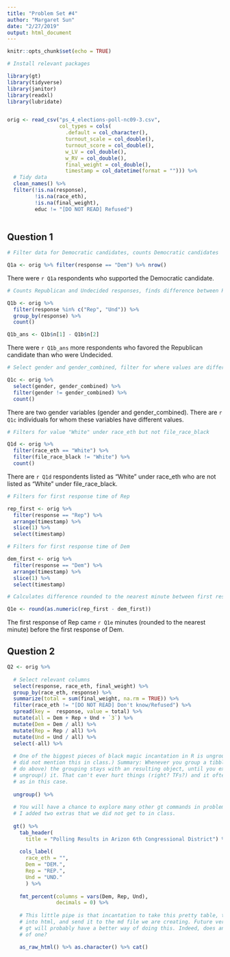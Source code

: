 ```yaml
---
title: "Problem Set #4"
author: "Margaret Sun"
date: "2/27/2019"
output: html_document
---
```


```r
knitr::opts_chunk$set(echo = TRUE)

# Install relevant packages

library(gt)
library(tidyverse)
library(janitor)
library(readxl)
library(lubridate)


orig <- read_csv("ps_4_elections-poll-nc09-3.csv",
                 col_types = cols(
                   .default = col_character(),
                   turnout_scale = col_double(),
                   turnout_score = col_double(),
                   w_LV = col_double(),
                   w_RV = col_double(),
                   final_weight = col_double(),
                   timestamp = col_datetime(format = ""))) %>% 
  # Tidy data
  clean_names() %>% 
  filter(!is.na(response),
         !is.na(race_eth),
         !is.na(final_weight),
         educ != "[DO NOT READ] Refused")
  
```


## Question 1
```r

# Filter data for Democratic candidates, counts Democratic candidates

Q1a <- orig %>% filter(response == "Dem") %>% nrow()
```

There were `r Q1a` respondents who supported the Democratic candidate.

```r

# Counts Republican and Undecided responses, finds difference between Republican and Undecided responses

Q1b <- orig %>% 
  filter(response %in% c("Rep", "Und")) %>% 
  group_by(response) %>% 
  count()

Q1b_ans <- Q1b$n[1] - Q1b$n[2]
```

There were `r Q1b_ans` more respondents who favored the Republican candidate than who were Undecided.

```r

# Select gender and gender_combined, filter for where values are different

Q1c <- orig %>% 
  select(gender, gender_combined) %>% 
  filter(gender != gender_combined) %>% 
  count()
```

There are two gender variables (gender and gender_combined). There are `r Q1c` individuals for whom these variables have different values.

```r

# Filters for value "White" under race_eth but not file_race_black

Q1d <- orig %>% 
  filter(race_eth == "White") %>% 
  filter(file_race_black != "White") %>% 
  count()
```

There are `r Q1d` respondents listed as “White” under race_eth who are not listed as “White” under file_race_black.

```r

# Filters for first response time of Rep

rep_first <- orig %>% 
  filter(response == "Rep") %>% 
  arrange(timestamp) %>% 
  slice(1) %>% 
  select(timestamp)

# Filters for first response time of Dem

dem_first <- orig %>% 
  filter(response == "Dem") %>% 
  arrange(timestamp) %>% 
  slice(1) %>% 
  select(timestamp)

# Calculates difference rounded to the nearest minute between first response of Rep and first response of Dem

Q1e <- round(as.numeric(rep_first - dem_first))
```

The first response of Rep came `r Q1e` minutes (rounded to the nearest minute) before the first response of Dem.


## Question 2
```r

Q2 <- orig %>% 
  
  # Select relevant columns
  select(response, race_eth, final_weight) %>% 
  group_by(race_eth, response) %>% 
  summarize(total = sum(final_weight, na.rm = TRUE)) %>%   
  filter(race_eth != "[DO NOT READ] Don't know/Refused") %>% 
  spread(key =  response, value = total) %>% 
  mutate(all = Dem + Rep + Und + `3`) %>% 
  mutate(Dem = Dem / all) %>% 
  mutate(Rep = Rep / all) %>% 
  mutate(Und = Und / all) %>% 
  select(-all) %>% 
  
  # One of the biggest pieces of black magic incantation in R is ungroup(). (I
  # did not mention this in class.) Summary: Whenever you group a tibble (as we
  # do above) the grouping stays with an resulting object, until you explicitly
  # ungroup() it. That can't ever hurt things (right? TFs?) and it often helps,
  # as in this case.
  
  ungroup() %>% 
  
  # You will have a chance to explore many other gt commands in problem set #4.
  # I added two extras that we did not get to in class.
  
  gt() %>% 
    tab_header(
      title = "Polling Results in Arizon 6th Congressional District") %>% 
    
    cols_label(
      race_eth = "",
      Dem = "DEM.",
      Rep = "REP.",
      Und = "UND."
      ) %>%
  
    fmt_percent(columns = vars(Dem, Rep, Und),
                decimals = 0) %>% 
  
    # This little pipe is that incantation to take this pretty table, turn it
    # into html, and send it to the md file we are creating. Future versions of
    # gt will probably have a better way of doing this. Indeed, does anyone know
    # of one?

    as_raw_html() %>% as.character() %>% cat()
  

```


